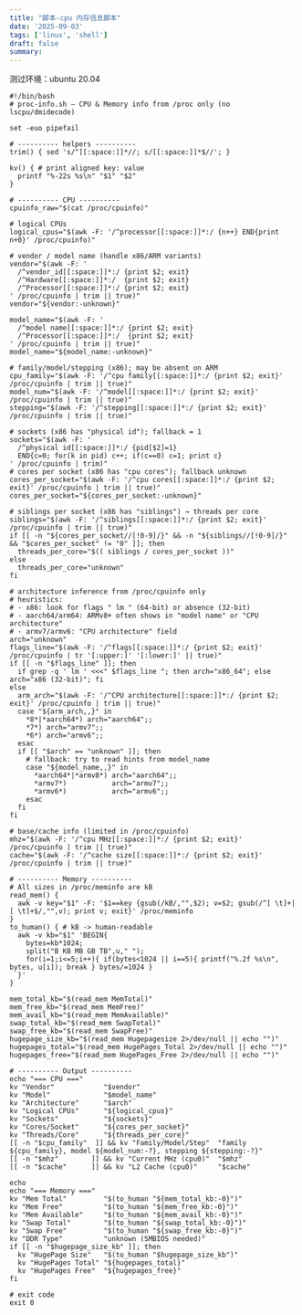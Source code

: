 ```yaml
---
title: "脚本-cpu 内存信息脚本"
date: '2025-09-03'
tags: ['linux', 'shell']
draft: false
summary:
---
```


测过环境：ubuntu 20.04

```
#!/bin/bash
# proc-info.sh — CPU & Memory info from /proc only (no lscpu/dmidecode)

set -euo pipefail

# ---------- helpers ----------
trim() { sed 's/^[[:space:]]*//; s/[[:space:]]*$//'; }

kv() { # print aligned key: value
  printf "%-22s %s\n" "$1" "$2"
}

# ---------- CPU ----------
cpuinfo_raw="$(cat /proc/cpuinfo)"

# logical CPUs
logical_cpus="$(awk -F: '/^processor[[:space:]]*:/ {n++} END{print n+0}' /proc/cpuinfo)"

# vendor / model name (handle x86/ARM variants)
vendor="$(awk -F: '
  /^vendor_id[[:space:]]*:/ {print $2; exit}
  /^Hardware[[:space:]]*:/  {print $2; exit}
  /^Processor[[:space:]]*:/ {print $2; exit}
' /proc/cpuinfo | trim || true)"
vendor="${vendor:-unknown}"

model_name="$(awk -F: '
  /^model name[[:space:]]*:/ {print $2; exit}
  /^Processor[[:space:]]*:/  {print $2; exit}
' /proc/cpuinfo | trim || true)"
model_name="${model_name:-unknown}"

# family/model/stepping (x86); may be absent on ARM
cpu_family="$(awk -F: '/^cpu family[[:space:]]*:/ {print $2; exit}' /proc/cpuinfo | trim || true)"
model_num="$(awk -F: '/^model[[:space:]]*:/ {print $2; exit}' /proc/cpuinfo | trim || true)"
stepping="$(awk -F: '/^stepping[[:space:]]*:/ {print $2; exit}' /proc/cpuinfo | trim || true)"

# sockets (x86 has "physical id"); fallback = 1
sockets="$(awk -F: '
  /^physical id[[:space:]]*:/ {pid[$2]=1}
  END{c=0; for(k in pid) c++; if(c==0) c=1; print c}
' /proc/cpuinfo | trim)"
# cores per socket (x86 has "cpu cores"); fallback unknown
cores_per_socket="$(awk -F: '/^cpu cores[[:space:]]*:/ {print $2; exit}' /proc/cpuinfo | trim || true)"
cores_per_socket="${cores_per_socket:-unknown}"

# siblings per socket (x86 has "siblings") → threads per core
siblings="$(awk -F: '/^siblings[[:space:]]*:/ {print $2; exit}' /proc/cpuinfo | trim || true)"
if [[ -n "${cores_per_socket//[!0-9]/}" && -n "${siblings//[!0-9]/}" && "$cores_per_socket" != "0" ]]; then
  threads_per_core="$(( siblings / cores_per_socket ))"
else
  threads_per_core="unknown"
fi

# architecture inference from /proc/cpuinfo only
# heuristics:
# - x86: look for flags " lm " (64-bit) or absence (32-bit)
# - aarch64/arm64: ARMv8+ often shows in "model name" or "CPU architecture"
# - armv7/armv6: "CPU architecture" field
arch="unknown"
flags_line="$(awk -F: '/^flags[[:space:]]*:/ {print $2; exit}' /proc/cpuinfo | tr '[:upper:]' '[:lower:]' || true)"
if [[ -n "$flags_line" ]]; then
  if grep -q ' lm ' <<<" $flags_line "; then arch="x86_64"; else arch="x86 (32-bit)"; fi
else
  arm_arch="$(awk -F: '/^CPU architecture[[:space:]]*:/ {print $2; exit}' /proc/cpuinfo | trim || true)"
  case "${arm_arch,,}" in
    *8*|*aarch64*) arch="aarch64";;
    *7*) arch="armv7";;
    *6*) arch="armv6";;
  esac
  if [[ "$arch" == "unknown" ]]; then
    # fallback: try to read hints from model_name
    case "${model_name,,}" in
      *aarch64*|*armv8*) arch="aarch64";;
      *armv7*)           arch="armv7";;
      *armv6*)           arch="armv6";;
    esac
  fi
fi

# base/cache info (limited in /proc/cpuinfo)
mhz="$(awk -F: '/^cpu MHz[[:space:]]*:/ {print $2; exit}' /proc/cpuinfo | trim || true)"
cache="$(awk -F: '/^cache size[[:space:]]*:/ {print $2; exit}' /proc/cpuinfo | trim || true)"

# ---------- Memory ----------
# All sizes in /proc/meminfo are kB
read_mem() {
  awk -v key="$1" -F: '$1==key {gsub(/kB/,"",$2); v=$2; gsub(/^[ \t]+|[ \t]+$/,"",v); print v; exit}' /proc/meminfo
}
to_human() { # kB -> human-readable
  awk -v kb="$1" 'BEGIN{
    bytes=kb*1024;
    split("B KB MB GB TB",u," ");
    for(i=1;i<=5;i++){ if(bytes<1024 || i==5){ printf("%.2f %s\n", bytes, u[i]); break } bytes/=1024 }
  }'
}

mem_total_kb="$(read_mem MemTotal)"
mem_free_kb="$(read_mem MemFree)"
mem_avail_kb="$(read_mem MemAvailable)"
swap_total_kb="$(read_mem SwapTotal)"
swap_free_kb="$(read_mem SwapFree)"
hugepage_size_kb="$(read_mem Hugepagesize 2>/dev/null || echo "")"
hugepages_total="$(read_mem HugePages_Total 2>/dev/null || echo "")"
hugepages_free="$(read_mem HugePages_Free 2>/dev/null || echo "")"

# ---------- Output ----------
echo "=== CPU ==="
kv "Vendor"            "$vendor"
kv "Model"             "$model_name"
kv "Architecture"      "$arch"
kv "Logical CPUs"      "${logical_cpus}"
kv "Sockets"           "${sockets}"
kv "Cores/Socket"      "${cores_per_socket}"
kv "Threads/Core"      "${threads_per_core}"
[[ -n "$cpu_family"  ]] && kv "Family/Model/Step"  "family ${cpu_family}, model ${model_num:-?}, stepping ${stepping:-?}"
[[ -n "$mhz"        ]] && kv "Current MHz (cpu0)"  "$mhz"
[[ -n "$cache"      ]] && kv "L2 Cache (cpu0)"     "$cache"

echo
echo "=== Memory ==="
kv "Mem Total"         "$(to_human "${mem_total_kb:-0}")"
kv "Mem Free"          "$(to_human "${mem_free_kb:-0}")"
kv "Mem Available"     "$(to_human "${mem_avail_kb:-0}")"
kv "Swap Total"        "$(to_human "${swap_total_kb:-0}")"
kv "Swap Free"         "$(to_human "${swap_free_kb:-0}")"
kv "DDR Type"          "unknown (SMBIOS needed)"
if [[ -n "$hugepage_size_kb" ]]; then
  kv "HugePage Size"   "$(to_human "$hugepage_size_kb")"
  kv "HugePages Total" "${hugepages_total}"
  kv "HugePages Free"  "${hugepages_free}"
fi

# exit code
exit 0
```
